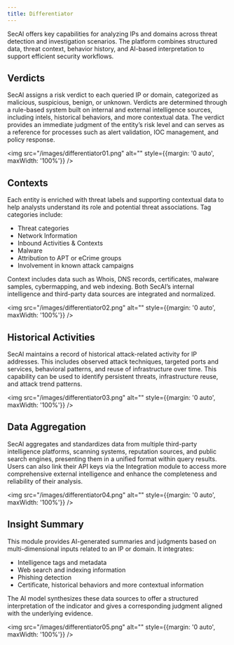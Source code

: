 ```yaml
---
title: Differentiator
---
```


SecAI offers key capabilities for analyzing IPs and domains across threat detection and investigation scenarios. The platform combines structured data, threat context, behavior history, and AI-based interpretation to support efficient security workflows.

## Verdicts
SecAI assigns a risk verdict to each queried IP or domain, categorized as malicious, suspicious, benign, or unknown. Verdicts are determined through a rule-based system built on internal and external intelligence sources, including intels, historical behaviors, and more contextual data.
The verdict provides an immediate judgment of the entity’s risk level and can serves as a reference for processes such as alert validation, IOC management, and policy response.

<img src="/images/differentiator01.png" alt="" style={{margin: '0 auto', maxWidth: '100%'}} />

## Contexts
Each entity is enriched with threat labels and supporting contextual data to help analysts understand its role and potential threat associations.
Tag categories include:
- Threat categories
- Network Information
- Inbound Activities & Contexts
- Malware 
- Attribution to APT or eCrime groups
- Involvement in known attack campaigns

Context includes data such as Whois, DNS records, certificates, malware samples, cybermapping, and web indexing. Both SecAI’s internal intelligence and third-party data sources are integrated and normalized.

<img src="/images/differentiator02.png" alt="" style={{margin: '0 auto', maxWidth: '100%'}} />

## Historical Activities
SecAI maintains a record of historical attack-related activity for IP addresses. This includes observed attack techniques, targeted ports and services, behavioral patterns, and reuse of infrastructure over time.
This capability can be used to identify persistent threats, infrastructure reuse, and attack trend patterns.

<img src="/images/differentiator03.png" alt="" style={{margin: '0 auto', maxWidth: '100%'}} />

## Data Aggregation
SecAI aggregates and standardizes data from multiple third-party intelligence platforms, scanning systems, reputation sources, and public search engines, presenting them in a unified format within query results.
Users can also link their API keys via the Integration module to access more comprehensive external intelligence and enhance the completeness and reliability of their analysis.

<img src="/images/differentiator04.png" alt="" style={{margin: '0 auto', maxWidth: '100%'}} />

## Insight Summary
This module provides AI-generated summaries and judgments based on multi-dimensional inputs related to an IP or domain. It integrates:
- Intelligence tags and metadata
- Web search and indexing information
- Phishing detection
- Certificate, historical behaviors and more contextual information

The AI model synthesizes these data sources to offer a structured interpretation of the indicator and gives a corresponding judgment aligned with the underlying evidence.

<img src="/images/differentiator05.png" alt="" style={{margin: '0 auto', maxWidth: '100%'}} />
